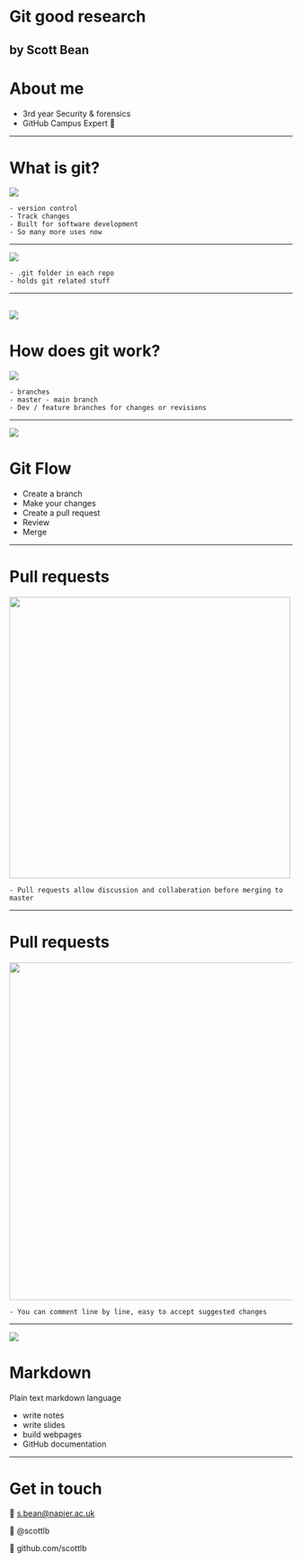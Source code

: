
# Git good research
by Scott Bean
---
# About me
- 3rd year Security & forensics
- GitHub Campus Expert 🚩
---
# What is git?
![](/img/git.png)

```notes
- version control
- Track changes
- Built for software development
- So many more uses now
```
---
![](/img/git-repo-struct.png)
```notes
- .git folder in each repo
- holds git related stuff
```
---
![](/img/track-change.png)
---
# How does git work?
![](/img/git-flow.svg)
```notes
- branches
- master - main branch
- Dev / feature branches for changes or revisions
```
---


![](/img/merge.png)

# Git Flow
- Create a branch
- Make your changes
- Create a pull request
- Review
- Merge
---
# Pull requests

<img src="/img/pr.png" width="500"/>

```notes
- Pull requests allow discussion and collaberation before merging to master
```
---
# Pull requests

<img src="/img/line-review.png" width="600"/>

```notes
- You can comment line by line, easy to accept suggested changes
```
---

![](/img/slides.png)

# Markdown
Plain text markdown language
- write notes
- write slides
- build webpages
- GitHub documentation

---
# Get in touch
📨 s.bean@napier.ac.uk

🦉 @scottlb

🚩 github.com/scottlb
